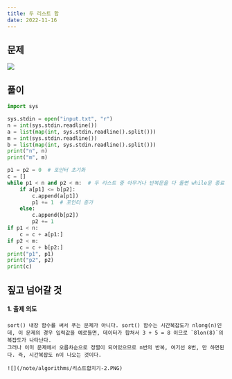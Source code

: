 ```yaml
---
title: 두 리스트 합
date: 2022-11-16
---
```


## 문제

![](/note/algorithms/리스트합치기-1.PNG)

## 풀이

```python
import sys

sys.stdin = open("input.txt", "r")
n = int(sys.stdin.readline())
a = list(map(int, sys.stdin.readline().split()))
m = int(sys.stdin.readline())
b = list(map(int, sys.stdin.readline().split()))
print("n", n)
print("m", m)

p1 = p2 = 0  # 포인터 초기화
c = []
while p1 < n and p2 < m:  # 두 리스트 중 아무거나 반복문을 다 돌면 while문 종료
    if a[p1] <= b[p2]:
        c.append(a[p1])
        p1 += 1  # 포인터 증가
    else:
        c.append(b[p2])
        p2 += 1
if p1 < n:
    c = c + a[p1:]
if p2 < m:
    c = c + b[p2:]
print("p1", p1)
print("p2", p2)
print(c)


```

## 짚고 넘어갈 것

#### 1. 출제 의도

    sort() 내장 함수를 써서 푸는 문제가 아니다. sort() 함수는 시간복잡도가 nlong(n)인데, 이 문제의 경우 입력값을 예로들면, 데이터가 합쳐서 3 + 5 = 8 이므로 `8lon(8)`의 복잡도가 나타난다.
    그러나 이미 문제에서 오름차순으로 정렬이 되어있으므로 n번의 반복, 여기선 8번, 만 하면된다. 즉, 시간복잡도 n이 나오는 것이다.

    ![](/note/algorithms/리스트합치기-2.PNG)
